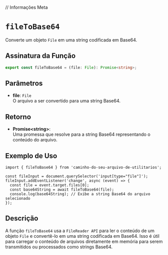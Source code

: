 
// Informações Meta
<Meta title="Functions/fileToBase64" />

# `fileToBase64`

Converte um objeto `File` em uma string codificada em Base64.

## Assinatura da Função

```typescript
export const fileToBase64 = (file: File): Promise<string>;
```

## Parâmetros

- **file**: `File`  
  O arquivo a ser convertido para uma string Base64.

## Retorno

- **Promise\<string\>**:  
  Uma promessa que resolve para a string Base64 representando o conteúdo do arquivo.

## Exemplo de Uso

```tsx
import { fileToBase64 } from 'caminho-do-seu-arquivo-de-utilitarios';

const fileInput = document.querySelector('input[type="file"]');
fileInput.addEventListener('change', async (event) => {
  const file = event.target.files[0];
  const base64String = await fileToBase64(file);
  console.log(base64String); // Exibe a string Base64 do arquivo selecionado
});
```

## Descrição

A função `fileToBase64` usa a `FileReader API` para ler o conteúdo de um objeto `File` e convertê-lo em uma string codificada em Base64. Isso é útil para carregar o conteúdo de arquivos diretamente em memória para serem transmitidos ou processados como strings Base64.
